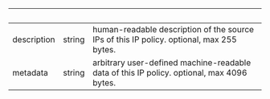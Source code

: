 
| &nbsp;      | &nbsp; | &nbsp;                                                                                    |
| ----------- | ------ | ----------------------------------------------------------------------------------------- |
| description | string | human-readable description of the source IPs of this IP policy. optional, max 255 bytes.  |
| metadata    | string | arbitrary user-defined machine-readable data of this IP policy. optional, max 4096 bytes. |
